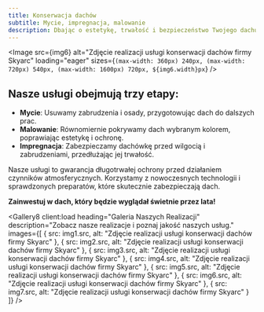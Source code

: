 ```yaml
---
title: Konserwacja dachów
subtitle: Mycie, impregnacja, malowanie
description: Dbając o estetykę, trwałość i bezpieczeństwo Twojego dachu, oferujemy kompleksowe usługi mycia, malowania i impregnacji dachów z blachy oraz dachówek ceramicznych i betonowych.
---
```



<Header36 
  heading={frontmatter.title}
  subheading={frontmatter.subtitle}
  description={frontmatter.description}>
<Image src={img6} alt="Zdjęcie realizacji usługi konserwacji dachów firmy Skyarc" loading="eager"   sizes={`(max-width: 360px) 240px, (max-width: 720px) 540px, (max-width: 1600px) 720px, ${img6.width}px`}
 />
  </Header36>
<div data-sal="fade" data-sal="fade" className="container px-[5%] py-16 md:py-24 lg:py-28 text-xl border-b-2 border-primary">
	<div className="flex flex-col md:flex-row gap-x-20">
	<h2 className="text-5xl mb-3 min-w-64 block">Nasze usługi obejmują trzy etapy:</h2>
		<div>
			<ul className="md:list-disc flex gap-y-5 flex-col">
			<li><strong>Mycie</strong>: Usuwamy zabrudzenia i osady, przygotowując dach do dalszych prac.</li>
			<li><strong>Malowanie</strong>: Równomiernie pokrywamy dach wybranym kolorem, poprawiając estetykę i ochronę.</li>
			<li><strong>Impregnacja</strong>: Zabezpieczamy dachówkę przed wilgocią i zabrudzeniami, przedłużając jej trwałość.</li>
			</ul>
			<p>Nasze usługi to gwarancja długotrwałej ochrony przed działaniem czynników atmosferycznych. Korzystamy z nowoczesnych technologii i sprawdzonych preparatów, które skutecznie zabezpieczają dach.</p>
			<p class="mt-5"><strong>Zainwestuj w dach, który będzie wyglądał świetnie przez lata!</strong></p>
		</div>
	</div>
</div>

<Gallery8 client:load
  heading="Galeria Naszych Realizacji"
  description="Zobacz nasze realizacje i poznaj jakość naszych usług."
  images={[
    {  src: img1.src, alt: "Zdjęcie realizacji usługi konserwacji dachów firmy Skyarc" },
    {  src: img2.src, alt: "Zdjęcie realizacji usługi konserwacji dachów firmy Skyarc" },
    {  src: img3.src, alt: "Zdjęcie realizacji usługi konserwacji dachów firmy Skyarc" },
    {  src: img4.src, alt: "Zdjęcie realizacji usługi konserwacji dachów firmy Skyarc" },
    {  src: img5.src, alt: "Zdjęcie realizacji usługi konserwacji dachów firmy Skyarc" },
    {  src: img6.src, alt: "Zdjęcie realizacji usługi konserwacji dachów firmy Skyarc" },
    {  src: img7.src, alt: "Zdjęcie realizacji usługi konserwacji dachów firmy Skyarc" }
  ]}
/>

